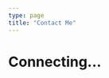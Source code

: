 ```yaml
---
type: page
title: "Contact Me"
---
```



<div
  class="typeform-widget fixed-width"
  data-url="https://benjamingeck.typeform.com/to/gl9wA5"
  data-transparency="100"
  data-hide-headers={true}
  data-hide-footer={false}
  style={{
    width: "100%",
    height: "500px",
    display: "grid",
    alignItems: "center",
    textAlign: "center",
    color: "#d5d5d6",
  }}
>
  <h1>Connecting...</h1>
</div>
